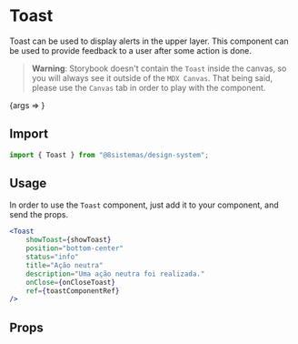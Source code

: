 
<Meta title="Feedback/Toast" component={Toast} />

# Toast

Toast can be used to display alerts in the upper layer. This component can be used to provide feedback to a user after
some action is done.

> **Warning**: Storybook doesn't contain the `Toast` inside the canvas, so you will always see it outside of the
> `MDX Canvas`. That being said, please use the `Canvas` tab in order to play with the component.

<Canvas>
    <Story
        name="Toast"
        args={{
            title: "Neutral Action",
            description: "A neutral action was executed",
            status: "info",
            position: "bottom-right",
            showToast: true,
            onClose: action("onClose"),
        }}
    >
        {args => <Toast {...args} />}
    </Story>
</Canvas>

## Import

```javascript
import { Toast } from "@8sistemas/design-system";
```

## Usage

In order to use the `Toast` component, just add it to your component, and send the props.

```jsx
<Toast
    showToast={showToast}
    position="bottom-center"
    status="info"
    title="Ação neutra"
    description="Uma ação neutra foi realizada."
    onClose={onCloseToast}
    ref={toastComponentRef}
/>
```

## Props

<ArgsTable of={Toast} />
